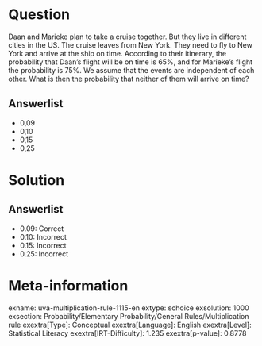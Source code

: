 Question
========

Daan and Marieke plan to take a cruise together. But they live in different cities in the US. The cruise leaves from New York. They need to fly to New York and arrive at the ship on time. According to their itinerary, the probability that Daan's flight will be on time is 65%, and for Marieke's flight the probability is 75%. We assume that the events are independent of each other. What is then the probability that neither of them will arrive on time?

Answerlist
----------

* 0,09
* 0,10
* 0,15
* 0,25

Solution
========

Answerlist
----------

* 0.09: Correct
* 0.10: Incorrect
* 0.15: Incorrect
* 0.25: Incorrect

Meta-information
================
exname: uva-multiplication-rule-1115-en
extype: schoice
exsolution: 1000
exsection: Probability/Elementary Probability/General Rules/Multiplication rule
exextra[Type]: Conceptual
exextra[Language]: English
exextra[Level]: Statistical Literacy
exextra[IRT-Difficulty]: 1.235
exextra[p-value]: 0.8778
